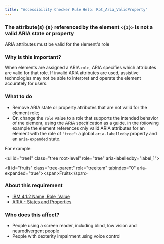 ```yaml
---
title: "Accessibility Checker Rule Help: Rpt_Aria_ValidProperty"
---
```


<div className="toolHelp">
<Row>
<Column colLg={16} colMd={8} colSm={4} className="toolHead">

### The attribute(s) `{0}` referenced by the element `<{1}>` is not a valid ARIA state or property

<div id="locLevel"></div>

ARIA attributes must be valid for the element's role

</Column>
</Row>
<Row>
<Column colLg={11} colMd={5} colSm={4} className="toolMain">

### Why is this important?

When elements are assigned a ARIA `role`, ARIA specifies which attributes are valid for that role. If invalid ARIA attributes are used, assistive technologies may not be able to interpret and operate the element accurately for users.

<div id="locSnippet"></div>

### What to do

* Remove ARIA state or property attributes that are not valid for the element role;
* **Or**, change the `role` value to a role that supports the intended behavior of the element, using the ARIA specification as a guide.
In the following example the element references only valid ARIA attributes for an element with the role of `"tree"`: a global `aria-labelledby` property and an `aria-expanded` state.

For example:

<CodeSnippet type="multi" light={true}>&lt;ul id="tree1" class="tree root-level" role="tree" aria-labelledby="label_1"&gt;
    
&lt;li id="fruits" class="tree-parent" role="treeitem" tabindex="0" aria-expanded="true"&gt;&lt;span&gt;Fruits&lt;/span&gt;</CodeSnippet>

</Column>
<Column colLg={5} colMd={3} colSm={4} className="toolLeft">

### About this requirement

* [IBM 4.1.2 Name, Role, Value](https://www.ibm.com/able/requirements/requirements/#4_1_2)
* [ARIA - States and Properties](https://www.w3.org/TR/wai-aria-1.2/#introstates)

### Who does this affect?

* People using a screen reader, including blind, low vision and neurodivergent people
* People with dexterity impairment using voice control

</Column>
</Row>
</div>

